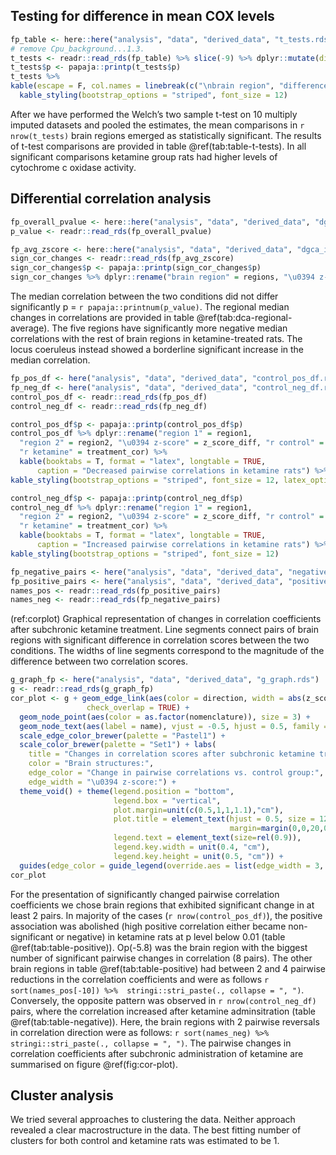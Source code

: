 
## Testing for difference in mean COX levels

```r
fp_table <- here::here("analysis", "data", "derived_data", "t_tests.rds")
# remove Cpu_background...1.3.
t_tests <- readr::read_rds(fp_table) %>% slice(-9) %>% dplyr::mutate(diff = paste(papaja::printnum(`mean difference`), '\u00B1', papaja::printnum(se))) %>% dplyr::select(-(5:8)) %>% dplyr::select(1, starts_with("diff"), everything()) 
t_tests$p <- papaja::printp(t_tests$p)
t_tests %>% 
kable(escape = F, col.names = linebreak(c("\nbrain region", "difference of the means\nvs. control \u00B1 SE", "\nt", "\ndf", "\np"), align = "c"), booktabs = T, format = "latex", caption = "Significant t-test results") %>% 
  kable_styling(bootstrap_options = "striped", font_size = 12)
```


After we have performed the Welch's two sample t-test on 10 multiply imputed datasets and pooled the estimates, the mean comparisons in `r nrow(t_tests)` brain regions emerged as statistically significant. The results of t-test comparisons are provided in table \@ref(tab:table-t-tests). In all significant comparisons ketamine group rats had higher levels of cytochrome c oxidase activity.

## Differential correlation analysis
```r
fp_overall_pvalue <- here::here("analysis", "data", "derived_data", "dgca_imputed_overall_pvalue.rds")
p_value <- readr::read_rds(fp_overall_pvalue) 
```

```r
fp_avg_zscore <- here::here("analysis", "data", "derived_data", "dgca_imputed_ave_zscore.rds")
sign_cor_changes <- readr::read_rds(fp_avg_zscore)
sign_cor_changes$p <- papaja::printp(sign_cor_changes$p)
sign_cor_changes %>% dplyr::rename("brain region" = regions, "\u0394 z-score" = z_score_diff) %>% papaja::apa_table(escape = FALSE, caption = "Regional median changes in correlation")
```


The median correlation between the two conditions did not differ significantly p = `r papaja::printnum(p_value)`. The regional median changes in correlations are provided in table \@ref(tab:dca-regional-average). The five regions have significantly more negative median correlations with the rest of brain regions in ketamine-treated rats. The locus coeruleus instead showed a borderline significant increase in the median correlation.

```r
fp_pos_df <- here("analysis", "data", "derived_data", "control_pos_df.rds")
fp_neg_df <- here("analysis", "data", "derived_data", "control_neg_df.rds")
control_pos_df <- readr::read_rds(fp_pos_df)
control_neg_df <- readr::read_rds(fp_neg_df)
```

```r
control_pos_df$p <- papaja::printp(control_pos_df$p)
control_pos_df %>% dplyr::rename("region 1" = region1,
  "region 2" = region2, "\u0394 z-score" = z_score_diff, "r control" = control_cor, 
  "r ketamine" = treatment_cor) %>% 
  kable(booktabs = T, format = "latex", longtable = TRUE,
      caption = "Decreased pairwise correlations in ketamine rats") %>%
kable_styling(bootstrap_options = "striped", font_size = 12, latex_options = "repeat_header")
```

```r
control_neg_df$p <- papaja::printp(control_neg_df$p) 
control_neg_df %>% dplyr::rename("region 1" = region1,
  "region 2" = region2, "\u0394 z-score" = z_score_diff, "r control" = control_cor, 
  "r ketamine" = treatment_cor) %>% 
  kable(booktabs = T, format = "latex", longtable = TRUE,
      caption = "Increased pairwise correlations in ketamine rats") %>%
kable_styling(bootstrap_options = "striped", font_size = 12)
```

```r
fp_negative_pairs <- here("analysis", "data", "derived_data", "negative_pairs.rds")
fp_positive_pairs <- here("analysis", "data", "derived_data", "positive_pairs.rds")
names_pos <- readr::read_rds(fp_positive_pairs)
names_neg <- readr::read_rds(fp_negative_pairs)
```

(ref:corplot) Graphical representation of changes in correlation coefficients after subchronic
ketamine treatment. Line segments connect pairs of brain regions with significant difference in correlation scores between the two conditions. The widths of line segments correspond to the magnitude of the difference between two correlation scores.

```r
g_graph_fp <- here("analysis", "data", "derived_data", "g_graph.rds")
g <- readr::read_rds(g_graph_fp)
cor_plot <- g + geom_edge_link(aes(color = direction, width = abs(z_score_diff)),
                 check_overlap = TRUE) +
  geom_node_point(aes(color = as.factor(nomenclature)), size = 3) +
  geom_node_text(aes(label = name), vjust = -0.5, hjust = 0.5, family = "serif") +
  scale_edge_color_brewer(palette = "Pastel1") +
  scale_color_brewer(palette = "Set1") + labs(
    title = "Changes in correlation scores after subchronic ketamine treatment",
    color = "Brain structures:",
    edge_color = "Change in pairwise correlations vs. control group:",
    edge_width = "\u0394 z-score:") +
  theme_void() + theme(legend.position = "bottom",
                       legend.box = "vertical",
                       plot.margin=unit(c(0.5,1,1,1.1),"cm"),
                       plot.title = element_text(hjust = 0.5, size = 12, face = "bold",
                                                 margin=margin(0,0,20,0)),
                       legend.text = element_text(size=rel(0.9)),
                       legend.key.width = unit(0.4, "cm"),
                       legend.key.height = unit(0.5, "cm")) +
  guides(edge_color = guide_legend(override.aes = list(edge_width = 3, linetype = 0)))
cor_plot
```

For the presentation of significantly changed pairwise correlation coefficients we chose brain regions that exhibited significant change in at least 2 pairs. In majority of the cases (`r nrow(control_pos_df)`), the positive association was abolished (high positive correlation either became non-significant or negative) in ketamine rats at p level below 0.01 (table \@ref(tab:table-positive)). Op(-5.8) was the brain region with the biggest number of significant pairwise changes in correlation (8 pairs). The other brain regions in table \@ref(tab:table-positive) had between 2 and 4 pairwise reductions in the correlation coefficients and were as follows `r sort(names_pos[-10]) %>%  stringi::stri_paste(., collapse = ", ")`. Conversely, the opposite pattern was observed in `r nrow(control_neg_df)` pairs, where the correlation increased after ketamine adminsitration (table \@ref(tab:table-negative)). Here, the brain regions with 2 pairwise reversals in correlation direction were as follows: `r sort(names_neg) %>%  stringi::stri_paste(., collapse = ", ")`.
The pairwise changes in correlation coefficients after subchronic administration of ketamine are summarised on figure \@ref(fig:cor-plot).

## Cluster analysis
We tried several approaches to clustering the data. Neither approach revealed a clear macrostructure in the data. The best fitting number of clusters for both control and ketamine rats was estimated to be 1.  

